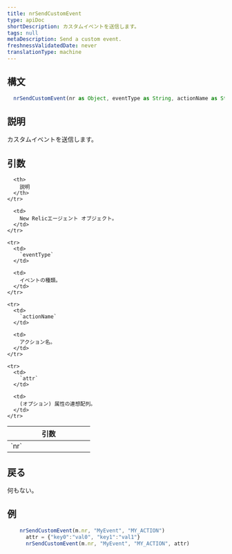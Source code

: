 ```yaml
---
title: nrSendCustomEvent
type: apiDoc
shortDescription: カスタムイベントを送信します。
tags: null
metaDescription: Send a custom event.
freshnessValidatedDate: never
translationType: machine
---
```


## 構文

```js
  nrSendCustomEvent(nr as Object, eventType as String, actionName as String, attr = invalid as Object) as Void
```

## 説明

カスタムイベントを送信します。

## 引数

<table>
  <thead>
    <tr>
      <th width="25%">
        引数
      </th>

      <th>
        説明
      </th>
    </tr>
  </thead>

  <tbody>
    <tr>
      <td>
        `nr`
      </td>

      <td>
        New Relicエージェント オブジェクト。
      </td>
    </tr>

    <tr>
      <td>
        `eventType`
      </td>

      <td>
        イベントの種類。
      </td>
    </tr>

    <tr>
      <td>
        `actionName`
      </td>

      <td>
        アクション名。
      </td>
    </tr>

    <tr>
      <td>
        `attr`
      </td>

      <td>
        (オプション) 属性の連想配列。
      </td>
    </tr>
  </tbody>
</table>

## 戻る

何もない。

## 例

```js
  	nrSendCustomEvent(m.nr, "MyEvent", "MY_ACTION")
	  attr = {"key0":"val0", "key1":"val1"}
	  nrSendCustomEvent(m.nr, "MyEvent", "MY_ACTION", attr)
```